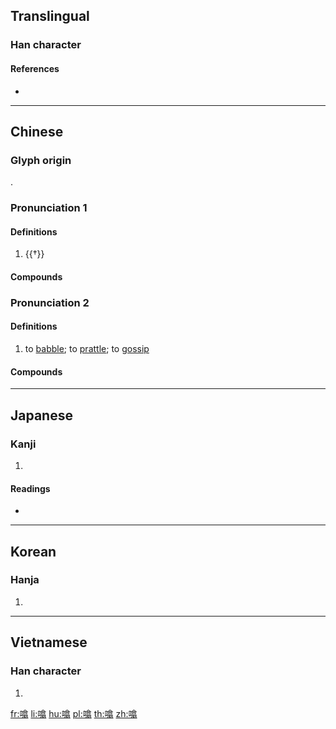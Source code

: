 ==Translingual==

===Han character===
{{Han char|rn=30|rad=口|as=12|sn=15|four=|canj=RORY|ids=⿰口翕}}

====References====
* {{Han ref|kx=0208.310|dkj=04310|dj=0431.230|hdz=10685.070|uh=564F|ud=22095}}

----

==Chinese==
{{zh-forms}}

===Glyph origin===
{{Han etym}}
{{Han compound|口|翕|ls=psc|c1=s|c2=p}}.

===Pronunciation 1===
{{zh-pron
|m=xī
|c=kap1
|mc=y
|oc=y
|cat=v
}}

====Definitions====
{{zh-hanzi}}

# {{†}} {{zh-alt-form|吸|to [[inhale]]; to [[absorb]]; to [[imbibe]]}}

====Compounds====
{{zh-der|噏然|噏呷}}

===Pronunciation 2===
{{zh-pron
|c=ap1,ngap1
|cat=v
}}

====Definitions====
{{zh-hanzi}}

# {{lb|zh|Cantonese}} to [[babble]]; to [[prattle]]; to [[gossip]]
#: {{zh-x|亂咁 噏|to talk nonsense|C}}

====Compounds====
{{zh-der|亂噏|發噏風|隨口噏|發噏瘋|隨口噏當秘笈|口噏噏|噏得就噏|噏耷|狗噏|噏三噏四|豬噏|噏到口唇邊|亂噏廿四|好噏唔噏}}

----

==Japanese==

===Kanji===
{{ja-kanji|grade=|rs=口12}}

# {{defn|lang=ja|sort=口12}}

====Readings====
* {{ja-readings|on=[[きゅう]] (kyū)|kun=[[すう]] (suu)}}

----

==Korean==

===Hanja===
{{ko-hanja|hangeul=흡|rv=heup|mr=hŭp}}

# {{defn|lang=ko|sort=口12}}

----

==Vietnamese==

===Han character===
{{vi-hantu|[[hấp]]|rs=口12}}

# {{defn|lang=vi|sort=口12}}

[[fr:噏]]
[[li:噏]]
[[hu:噏]]
[[pl:噏]]
[[th:噏]]
[[zh:噏]]